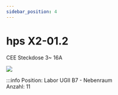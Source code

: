 ```yaml
---
sidebar_position: 4
---
```


# hps X2-01.2
CEE Steckdose 3~ 16A

[![](/image/labore/b7/laborplatten/hps/hps_X2_01.2_min.jpg)](/image/labore/b7/laborplatten/hps/hps_X2_01.2.jpg)


:::info
Position:   Labor UGII B7 - Nebenraum\
Anzahl:     11